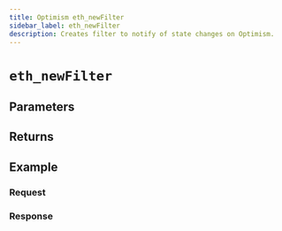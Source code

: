 ```yaml
---
title: Optimism eth_newFilter
sidebar_label: eth_newFilter
description: Creates filter to notify of state changes on Optimism.
---
```




# `eth_newFilter`

<Description />

## Parameters


<Params />

## Returns


<Returns />

## Example


<Example />

### Request


<Request />

### Response


<Response />
